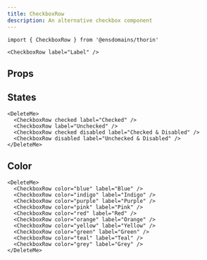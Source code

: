 ```yaml
---
title: CheckboxRow
description: An alternative checkbox component
---
```


```tsx
import { CheckboxRow } from '@ensdomains/thorin'
```

```tsx live=true expand=true
<CheckboxRow label="Label" />
```

## Props

<PropsTable sourceLink={sourceLink} types={types} />

## States

```tsx live=true expand=true
<DeleteMe>
  <CheckboxRow checked label="Checked" />
  <CheckboxRow label="Unchecked" />
  <CheckboxRow checked disabled label="Checked & Disabled" />
  <CheckboxRow disabled label="Unchecked & Disabled" />
</DeleteMe>
```

## Color

```tsx live=true expand=true
<DeleteMe>
  <CheckboxRow color="blue" label="Blue" />
  <CheckboxRow color="indigo" label="Indigo" />
  <CheckboxRow color="purple" label="Purple" />
  <CheckboxRow color="pink" label="Pink" />
  <CheckboxRow color="red" label="Red" />
  <CheckboxRow color="orange" label="Orange" />
  <CheckboxRow color="yellow" label="Yellow" />
  <CheckboxRow color="green" label="Green" />
  <CheckboxRow color="teal" label="Teal" />
  <CheckboxRow color="grey" label="Grey" />
</DeleteMe>
```
